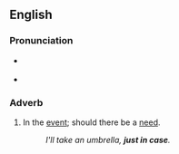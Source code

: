 {{see|in case}}
==English==
===Pronunciation===
* {{a|RP|US}} {{IPA|/ˌdʒʌst ɪn ˈkeɪs/}}
* {{audio|en-us-just in case.ogg|Audio (US)}}

===Adverb===
{{en-adv|pos=[[just]] [[in]] [[case]]|-}}

# {{idiom}} In the [[event]]; should there be a [[need]].
#:''I'll take an umbrella, '''just in case'''.''